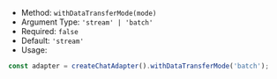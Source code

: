 * Method: `withDataTransferMode(mode)`
* Argument Type: `'stream' | 'batch'`
* Required: `false`
* Default: `'stream'`
* Usage:

```js
const adapter = createChatAdapter().withDataTransferMode('batch');
```
